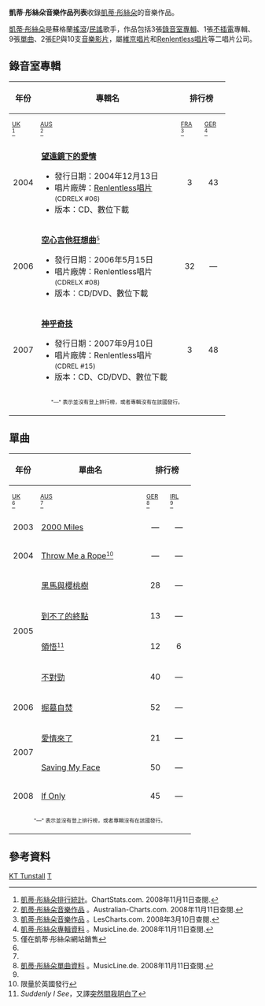 {{Infobox Artist Discography
|Artist          = [[凱蒂·彤絲朵|凱蒂·彤絲朵]]
|Image           = KT Tunstall at Glastonbury in June 2005 cropped.jpg<!-- do not replace with images you found on the internet, album covers, or other "fair use" images -->
|Caption         = 彤絲朵於[[格拉斯頓伯里當代表演藝術節|格拉斯頓伯里音樂節]]演出，2005年6月
|Studio          = 4
|EP              = 4
|Singles         = 11
|Music videos    = 13
|Option          = 9
|Option name     = 其他出版
}}
'''凱蒂·彤絲朵音樂作品列表'''收錄[[凱蒂·彤絲朵|凱蒂·彤絲朵]]的音樂作品。

[[凱蒂·彤絲朵|凱蒂·彤絲朵]]是蘇格蘭[[搖滾樂|搖滾]]/[[民間音樂|民謠]]歌手，作品包括3張[[錄音室專輯|錄音室專輯]]、1張[[原音樂|不插電]]專輯、9張[[單曲|單曲]]、2張[[迷你專輯|EP]]與10支[[音樂影片|音樂影片]]，屬[[維京唱片|維京唱片]]和[[Renlentless_Record|Renlentless唱片]]等二唱片公司。

==錄音室專輯==
<!--When adding/changing chart data please cite a reliable source. No fan sites. For more information see Wikipedia:Verifiability-->
{|class="wikitable"
! rowspan="2"|年份
! rowspan="2" width="270"|專輯名
! colspan="10"|排行榜
! width="150" rowspan="2"|銷售證明
|-
!style="width:3em;font-size:75%"| [[英國專輯排行榜|UK]]<br /><ref name="UK">[https://archive.is/20130102190741/http://www.chartstats.com/artistinfo.php?id=515 凱蒂·彤絲朵排行統計]。ChartStats.com. 2008年11月11日查閱.</ref>
!style="width:3em;font-size:75%"| [[澳洲排行榜|AUS]]<br /><ref name="australia">[http://australian-charts.com/showinterpret.asp?interpret=KT+Tunstall 凱蒂·彤絲朵音樂作品] {{Wayback|url=http://australian-charts.com/showinterpret.asp?interpret=KT+Tunstall |date=20130915064424 }}。Australian-Charts.com. 2008年11月11日查閱.</ref>
!style="width:3em;font-size:75%"| [[法國|FRA]]<br /><ref>[http://lescharts.com/showinterpret.asp?interpret=KT+Tunstall 凱蒂·彤絲朵音樂作品] {{Wayback|url=http://lescharts.com/showinterpret.asp?interpret=KT+Tunstall |date=20121013192542 }}。LesCharts.com. 2008年3月10日查閱.</ref>
!style="width:3em;font-size:75%"| [[Media_Control_Charts|GER]]<br /><ref name="germanlongplay">[http://www.musicline.de/de/chartverfolgung_summary/artist/KT+TUNSTALL/?type=longplay 凱蒂·彤絲朵專輯資料] {{Wayback|url=http://www.musicline.de/de/chartverfolgung_summary/artist/KT+TUNSTALL/?type=longplay |date=20120223185917 }}。MusicLine.de. 2008年11月11日查閱.</ref>
!style="width:3em;font-size:75%"| [[Irish_Albums_Chart|IRL]]<br /><ref name="Ireland">[http://irish-charts.com/showinterpret.asp?interpret=KT+Tunstall 凱蒂·彤絲朵音樂作品] {{Wayback|url=http://irish-charts.com/showinterpret.asp?interpret=KT+Tunstall |date=20101011143908 }}。Irish-Charts.com. 2008年11月11日查閱.</ref>
!style="width:3em;font-size:75%"| [[Italy|ITA]]<br /><ref name="italy">[http://italiancharts.com/showinterpret.asp?interpret=KT+Tunstall 凱蒂·彤絲朵音樂作品] {{Wayback|url=http://italiancharts.com/showinterpret.asp?interpret=KT+Tunstall |date=20110713070536 }}。ItalianCharts.com. 2008年3月10日查閱.</ref>
!style="width:3em;font-size:75%"| [[荷蘭|NL]]<br /><ref name="dutch">[http://dutchcharts.nl/showinterpret.asp?interpret=KT+Tunstall 凱蒂·彤絲朵音樂作品] {{Wayback|url=http://dutchcharts.nl/showinterpret.asp?interpret=KT+Tunstall |date=20121012150415 }}。DutchCharts.nl. 2008年11月11日查閱.</ref>
!style="width:3em;font-size:75%"| [[紐西蘭|NZ]]<br /><ref name="NZ">[http://charts.org.nz/showinterpret.asp?interpret=KT+Tunstall 凱蒂·彤絲朵音樂作品] {{Wayback|url=http://charts.org.nz/showinterpret.asp?interpret=KT+Tunstall |date=20120217194818 }}。Charts.org.nz. 2008年11月11日查閱.</ref>
!style="width:3em;font-size:75%"| [[Switzerland|SWI]]<br /><ref name="Swiss">[http://swisscharts.com/showinterpret.asp?interpret=KT+Tunstall 凱蒂·彤絲朵音樂作品] {{Wayback|url=http://swisscharts.com/showinterpret.asp?interpret=KT+Tunstall |date=20060522083407 }}。SwissCharts.com. 2008年11月11日查閱.</ref>
!style="width:3em;font-size:75%"| [[告示牌|US]]<br /><ref>[http://www.billboard.com/bbcom/discography/index.jsp?pid=646480&aid=761102 凱蒂·彤絲朵音樂作品] {{Wayback|url=http://www.billboard.com/bbcom/discography/index.jsp?pid=646480&aid=761102 |date=20080622095900 }}。[[告示牌|告示牌]]。2009年2月3日查閱.</ref>
|-
|2004
| '''[[望遠鏡下的愛情|望遠鏡下的愛情]]'''
*發行日期：2004年12月13日
*唱片廠牌：[[Renlentless_Record|Renlentless唱片]] <small>(CDRELX #06)</small>
*版本：CD、數位下載
|align="center"| 3
|align="center"| 43
|align="center"| 7
|align="center"| 43
|align="center"| 4
|align="center"| 37
|align="center"| 53
|align="center"| 3
|align="center"| 29
|align="center"| 33
|
*UK : 5× 白金認證
*US：白金認證<small><ref>[http://www.riaa.com/goldandplatinumdata.php?table=SEARCH RIAA 資料庫] {{Wayback|url=http://www.riaa.com/goldandplatinumdata.php?table=SEARCH |date=20070626050454 }}。[[美國唱片工業銷售認證|美國唱片工業銷售認證]]。2007年6月18日查閱.</ref></small>
|-
|2006
| '''[[空心吉他狂想曲|空心吉他狂想曲]]'''<small><ref>僅在凱蒂·彤絲朵網站銷售</ref></small>
*發行日期：2006年5月15日
*唱片廠牌：Renlentless唱片 <small>(CDRELX #08)</small>
*版本：CD/DVD、數位下載
|align="center"| 32
|align="center"| —
|align="center"| 188
|align="center"| —
|align="center"| —
|align="center"| —
|align="center"| —
|align="center"| —
|align="center"| —
|align="center"| —
|
|-
|2007
| '''[[神乎奇技|神乎奇技]]'''
*發行日期：2007年9月10日
*唱片廠牌：Renlentless唱片 <small>(CDREL #15)</small>
*版本：CD、CD/DVD、數位下載
|align="center"| 3
|align="center"| 48
|align="center"| 30
|align="center"| 35
|align="center"| 10
|align="center"| 35
|align="center"| 21
|align="center"| 22
|align="center"| 8
|align="center"| 9
|
|-
|align="center" colspan="25" style="font-size: 8pt"| "—" 表示並沒有登上排行榜，或者專輯沒有在該國發行。
|-
|}

==單曲==
<!--When adding/changing chart data please cite a reliable source. No fan sites. For more information see Wikipedia:Verifiability-->
{| class="wikitable"
! rowspan="2"|年份
! width="200" rowspan="2"| 單曲名
! colspan="11"| 排行榜
! width="161" rowspan="2"| 收錄專輯
|-
!style="width:3em;font-size:75%"| [[英國單曲排行榜|UK]]<br /><ref name="UK"/>
!style="width:3em;font-size:75%"| [[澳洲排行榜|AUS]]<br /><ref name="australia"/>
!style="width:3em;font-size:75%"| [[Media_Control_Charts|GER]]<br /><ref name="germansingles">[http://www.musicline.de/de/chartverfolgung_summary/artist/KT%20TUNSTALL?type=single 凱蒂·彤絲朵單曲資料] {{Wayback|url=http://www.musicline.de/de/chartverfolgung_summary/artist/KT%20TUNSTALL?type=single |date=20120223185958 }}。MusicLine.de. 2008年11月11日查閱.</ref>
!style="width:3em;font-size:75%"| [[愛爾蘭單曲排行榜|IRL]]<br /><ref name="Ireland"/>
!style="width:3em;font-size:75%"| [[義大利|ITA]]<br /><ref name="italy"/>
!style="width:3em;font-size:75%"| [[紐西蘭唱片工業協會|NZ]]<br /><ref name="NZ"/>
!style="width:3em;font-size:75%"| [[Switzerland|SWI]]<br /><ref name="Swiss"/>
!style="width:3em;font-size:75%"| [[告示牌|US]]<br /><ref name="US">[http://www.billboard.com/bbcom/discography/more.jsp?tp=singles&pid=646480&aid=1057947#artAlbumMoreContainer 凱蒂·彤絲朵單曲]。[[告示牌|告示牌]]。2009年2月3日查閱.</ref>
!style="width:3em;font-size:75%"| [[Hot_Adult_Contemporary_Tracks|US AC]]<br /><ref name="US"/>
!style="width:3em;font-size:75%"| [[Hot_Adult_Top_40_Tracks|US Adult]]<br /><ref name="US"/>
!style="width:3em;font-size:75%"| [[Pop_100|US Pop]]<br /><ref name="US"/>
|-
|2003
| [[2000_Miles|2000 Miles]]
|align="center"| —
|align="center"| —
|align="center"| —
|align="center"| —
|align="center"| —
|align="center"| —
|align="center"| —
|align="center"| —
|align="center"| —
|align="center"| —
|align="center"| —
|無
|-
|2004
| [[Throw_Me_a_Rope|Throw Me a Rope]]<small><ref>限量於英國發行</ref></small>
|align="center"| —
|align="center"| —
|align="center"| —
|align="center"| —
|align="center"| —
|align="center"| —
|align="center"| —
|align="center"| —
|align="center"| —
|align="center"| —
|align="center"| —
|假警報
|-
|rowspan="4"| 2005
| [[黑馬與櫻桃樹|黑馬與櫻桃樹]]
|align="center"| 28
|align="center"| —
|align="center"| 51
|align="center"| 16
|align="center"| 10
|align="center"| 20
|align="center"| 92
|align="center"| 20
|align="center"| 4
|align="center"| 1
|align="center"| 22
|rowspan="5"| 望遠鏡下的愛情
|-
| [[到不了的終點|到不了的終點]]
|align="center"| 13
|align="center"| —
|align="center"| —
|align="center"| 25
|align="center"| 22
|align="center"| —
|align="center"| —
|align="center"| —
|align="center"| —
|align="center"| 18
|align="center"| —
|-
| [[領悟|領悟]]<small><ref>''Suddenly I See''，又譯[[突然間我明白了|突然間我明白了]]</ref></small>
|align="center"| 12
|align="center"| 6
|align="center"| 69
|align="center"| 25
|align="center"| 36
|align="center"| 5
|align="center"| 46
|align="center"| 21
|align="center"| 10
|align="center"| 8
|align="center"| 21
|-
| [[不對勁|不對勁]]
|align="center"| 40
|align="center"| —
|align="center"| —
|align="center"| —
|align="center"| —
|align="center"| —
|align="center"| —
|align="center"| —
|align="center"| —
|align="center"| —
|align="center"| —
|-
|2006
| [[掘墓自焚|掘墓自焚]]
|align="center"| 52 
|align="center"| —
|align="center"| —
|align="center"| —
|align="center"| —
|align="center"| —
|align="center"| —
|align="center"| —
|align="center"| —
|align="center"| —
|align="center"| —
|-
|rowspan="2"| 2007
| [[愛情來了|愛情來了]]
|align="center"| 21
|align="center"| —
|align="center"| 100
|align="center"| 39
|align="center"| 19
|align="center"| —
|align="center"| 26
|align="center"| 104
|align="center"| —
|align="center"| 27
|align="center"| 95
|rowspan="3"| 神乎奇技
|-
| [[Saving_My_Face|Saving My Face]]
|align="center"| 50
|align="center"| —
|align="center"| —
|align="center"| —
|align="center"| 23
|align="center"| —
|align="center"| 93
|align="center"| —
|align="center"| —
|align="center"| —
|align="center"| —
|-
|2008
| [[If_Only|If Only]]
|align="center"| 45
|align="center"| —
|align="center"| —
|align="center"| —
|align="center"| —
|align="center"| —
|align="center"| —
|align="center"| —
|align="center"| —
|align="center"| —
|align="center"| —
|-
|align="center" colspan="16" style="font-size: 8pt"| "—" 表示並沒有登上排行榜，或者專輯沒有在該國發行。
|-
|}

== 參考資料 ==
{{reflist}}

[[Category:英國音樂作品列表|KT Tunstall]]
[[Category:搖滾音樂作品列表|T]]